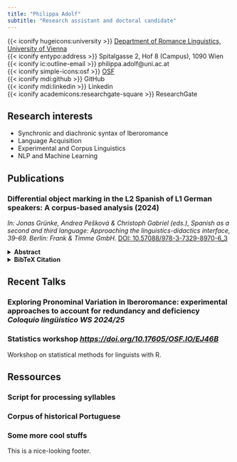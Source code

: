 ```yaml
---
title: "Philippa Adolf"
subtitle: "Research assistant and doctoral candidate"
---
```


::: contact-info
{{< iconify hugeicons:university >}} [Department of Romance Linguistics,
University of Vienna](https://ucrisportal.univie.ac.at/de/persons/philippa-adolf) <br> {{< iconify entypo:address >}} Spitalgasse 2,
Hof 8 (Campus), 1090 Wien <br> {{< iconify ic:outline-email >}}
philippa.adolf\@uni.ac.at <br> {{< iconify simple-icons:osf >}}
[OSF](https://osf.io/wrq2a/) <br> {{< iconify mdi:github >}} GitHub <br>
{{< iconify mdi:linkedin >}} Linkedin <br>
{{< iconify academicons:researchgate-square >}} ResearchGate <br>
:::

## Research interests {#research-interests .section-title}

-   Synchronic and diachronic syntax of Iberoromance
-   Language Acquisition
-   Experimental and Corpus Linguistics
-   NLP and Machine Learning

## Publications {#publications .section-title}
::: content-container

::: publication-item
### Differential object marking in the L2 Spanish of L1 German speakers: A corpus-based analysis (2024)  
*In: Jonas Grünke, Andrea Pešková & Christoph Gabriel (eds.), Spanish as a second and third language: Approaching the linguistics-didactics interface, 39–69. Berlin: Frank & Timme GmbH.* [DOI: 10.57088/978-3-7329-8970-6_3](https://doi.org/10.57088/978-3-7329-8970-6_3)

::: {.abstract}
<details>
  <summary><strong>Abstract</strong></summary>
  <blockquote>
    El presente estudio contribuye a la investigación de la adquisición  
    del marcado diferencial de objeto (ingl. differential object marking,  
    DOM) del español como segunda lengua (L2), evaluando cuantitativamente  
    el uso escrito del DOM por hablantes nativos de español europeo y por  
    parte de hablantes de alemán como lengua primera (L1). Mediante un  
    enfoque basado en corpus, se analizan más de 100 textos escritos en  
    términos de la alternancia a/∅ con objetos directos nominales,  
    evaluando un conjunto de predictores semánticos y de estructura de la  
    información utilizando un análisis multifactorial basado en  
    clasificaciones de bosques aleatorios. Con este enfoque se investiga  
    hasta qué punto y en función de qué factores el grupo de hablantes L2  
    difiere del grupo nativo en su uso del DOM.
  </blockquote>
</details>

<details>
  <summary><strong>BibTeX Citation</strong></summary>

```bibtex
@incollection{adolfDifferentialObjectMarking2024,
    location = {Berlin},
    title = {Differential object marking in the L2 Spanish of L1 German speakers: A corpus-based analysis},
    isbn = {978-3-7329-8970-6},
    url = {https://doi.org/10.57088/978-3-7329-8970-6_3},
    pages = {39--69},
    booktitle = {Spanish as a second and third language: Approaching the linguistics-didactics interface},
    publisher = {Frank \& Timme {GmbH}},
    author = {Adolf, Philippa},
    editor = {Grünke, Jonas and Pešková, Andrea and Gabriel, Christoph},
    date = {2024},
    doi = {10.57088/978-3-7329-8970-6_3},
}
```
</details> 
:::

:::

:::
## Recent Talks {#talks .section-title}

::: content-container

::: talk-item
### Exploring Pronominal Variation in Iberoromance: experimental approaches to account for redundancy and deficiency *Coloquio lingüístico WS 2024/25*

:::

::: talk-item
### Statistics workshop *[https://doi.org/10.17605/OSF.IO/EJ46B](https://doi.org/10.17605/OSF.IO/EJ46B)*

Workshop on statistical methods for linguists with R.
:::

:::

## Ressources
::: content-container

::: publication-item
### Script for processing syllables
:::

::: publication-item
### Corpus of historical Portuguese
:::

::: publication-item
### Some more cool stuffs
:::

:::

::: footer-content
This is a nice-looking footer.
:::
